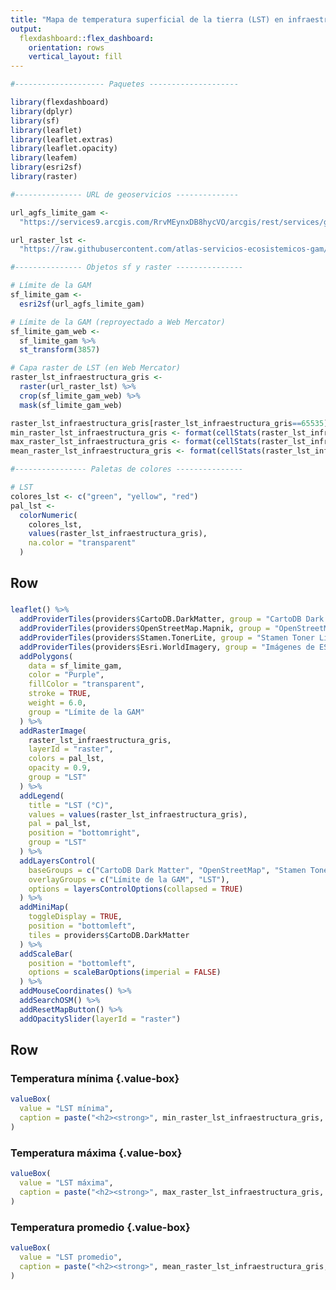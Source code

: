 ```yaml
---
title: "Mapa de temperatura superficial de la tierra (LST) en infraestructura gris de la Gran Área Metropolitana"
output: 
  flexdashboard::flex_dashboard:
    orientation: rows
    vertical_layout: fill
---
```


```r
#-------------------- Paquetes --------------------

library(flexdashboard)
library(dplyr)
library(sf)
library(leaflet)
library(leaflet.extras)
library(leaflet.opacity)
library(leafem)
library(esri2sf)
library(raster)

#--------------- URL de geoservicios --------------

url_agfs_limite_gam <-
  "https://services9.arcgis.com/RrvMEynxDB8hycVO/arcgis/rest/services/gam_limite_gam/FeatureServer/0"

url_raster_lst <-
  "https://raw.githubusercontent.com/atlas-servicios-ecosistemicos-gam/datos-calentamiento-urbano/master/gam/LST_INFRAESTRUCTURA_GRIS_GAM_WEB.TIF"

#--------------- Objetos sf y raster ---------------

# Límite de la GAM
sf_limite_gam <-
  esri2sf(url_agfs_limite_gam)

# Límite de la GAM (reproyectado a Web Mercator)
sf_limite_gam_web <- 
  sf_limite_gam %>%
  st_transform(3857)

# Capa raster de LST (en Web Mercator)
raster_lst_infraestructura_gris <-
  raster(url_raster_lst) %>%
  crop(sf_limite_gam_web) %>%
  mask(sf_limite_gam_web)

raster_lst_infraestructura_gris[raster_lst_infraestructura_gris==65535] <- NA
min_raster_lst_infraestructura_gris <- format(cellStats(raster_lst_infraestructura_gris, stat='min'), digits=3, nsmall=1)
max_raster_lst_infraestructura_gris <- format(cellStats(raster_lst_infraestructura_gris, stat='max'), digits=3, nsmall=1)
mean_raster_lst_infraestructura_gris <- format(cellStats(raster_lst_infraestructura_gris, stat='mean'), digits=3, nsmall=1)

#---------------- Paletas de colores ---------------

# LST
colores_lst <- c("green", "yellow", "red")
pal_lst <- 
  colorNumeric(
    colores_lst, 
    values(raster_lst_infraestructura_gris),
    na.color = "transparent"
  )

```

Row {data-height=800}
-----------------------------------------------------------------------

### 

```r

leaflet() %>%
  addProviderTiles(providers$CartoDB.DarkMatter, group = "CartoDB Dark Matter") %>%
  addProviderTiles(providers$OpenStreetMap.Mapnik, group = "OpenStreetMap") %>%
  addProviderTiles(providers$Stamen.TonerLite, group = "Stamen Toner Lite") %>%
  addProviderTiles(providers$Esri.WorldImagery, group = "Imágenes de ESRI") %>%
  addPolygons(
    data = sf_limite_gam,
    color = "Purple",
    fillColor = "transparent",
    stroke = TRUE,
    weight = 6.0,
    group = "Límite de la GAM"
  ) %>%
  addRasterImage(
    raster_lst_infraestructura_gris, 
    layerId = "raster",    
    colors = pal_lst,
    opacity = 0.9,
    group = "LST"
  ) %>%  
  addLegend(
    title = "LST (°C)",
    values = values(raster_lst_infraestructura_gris),
    pal = pal_lst,
    position = "bottomright",
    group = "LST"
  ) %>%    
  addLayersControl(
    baseGroups = c("CartoDB Dark Matter", "OpenStreetMap", "Stamen Toner Lite", "Imágenes de ESRI"),
    overlayGroups = c("Límite de la GAM", "LST"),
    options = layersControlOptions(collapsed = TRUE)    
  ) %>%  
  addMiniMap(
    toggleDisplay = TRUE,
    position = "bottomleft",
    tiles = providers$CartoDB.DarkMatter
  ) %>%
  addScaleBar(
    position = "bottomleft",
    options = scaleBarOptions(imperial = FALSE)
  ) %>%
  addMouseCoordinates() %>%
  addSearchOSM() %>%
  addResetMapButton() %>%
  addOpacitySlider(layerId = "raster")
```

Row {data-height=200}
-----------------------------------------------------------------------

### Temperatura mínima {.value-box} {data-width=333}
```r
valueBox(
  value = "LST mínima", 
  caption = paste("<h2><strong>", min_raster_lst_infraestructura_gris,  "°C</strong></h2>")
)
```

### Temperatura máxima {.value-box} {data-width=333}
```r
valueBox(
  value = "LST máxima", 
  caption = paste("<h2><strong>", max_raster_lst_infraestructura_gris,  "°C</strong></h2>")
)
```

### Temperatura promedio {.value-box} {data-width=333}
```r
valueBox(
  value = "LST promedio", 
  caption = paste("<h2><strong>", mean_raster_lst_infraestructura_gris,  "°C</strong></h2>")
)
```
